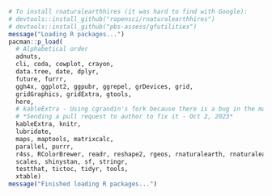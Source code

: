 ```r

# To install rnaturalearthhires (it was hard to find with Google):
# devtools::install_github("ropensci/rnaturalearthhires")
# devtools::install_github("pbs-assess/gfutilities")
message("Loading R packages...")
pacman::p_load(
  # Alphabetical order
  adnuts,
  cli, coda, cowplot, crayon,
  data.tree, date, dplyr,
  future, furrr,
  ggh4x, ggplot2, ggpubr, ggrepel, grDevices, grid,
  gridGraphics, gridExtra, gtools,
  here,
  # kableExtra - Using cgrandin's fork because there is a bug in the master
  # *Sending a pull request to author to fix it - Oct 2, 2023*
  kableExtra, knitr,
  lubridate,
  maps, maptools, matrixcalc,
  parallel, purrr,
  r4ss, RColorBrewer, readr, reshape2, rgeos, rnaturalearth, rnaturalearthhires, rstan,
  scales, shinystan, sf, stringr,
  testthat, tictoc, tidyr, tools,
  xtable)
message("Finished loading R packages...")
```
